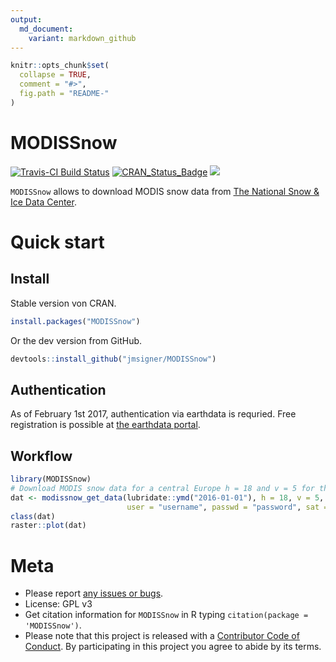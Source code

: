 ```yaml
---
output:
  md_document:
    variant: markdown_github
---
```


<!-- README.md is generated from README.Rmd. Please edit that file -->

```r
knitr::opts_chunk$set(
  collapse = TRUE,
  comment = "#>",
  fig.path = "README-"
)
```

# MODISSnow

[![Travis-CI Build Status](https://travis-ci.org/jmsigner/MODISSnow.svg?branch=master)](https://travis-ci.org/jmsigner/MODISSnow)
[![CRAN_Status_Badge](http://www.r-pkg.org/badges/version/MODISSnow)](http://cran.r-project.org/package=MODISSnow)
![](https://cranlogs.r-pkg.org/badges/MODISSnow)


`MODISSnow` allows to download MODIS snow data from [The National Snow & Ice Data Center](http://nsidc.org/).

# Quick start

## Install

Stable version von CRAN.

```r
install.packages("MODISSnow")
```

Or the dev version from GitHub.


```r
devtools::install_github("jmsigner/MODISSnow")
```

## Authentication

As of February 1st 2017, authentication via earthdata is requried. Free registration is possible at [the earthdata portal](https://urs.earthdata.nasa.gov/users/new).


## Workflow

```r
library(MODISSnow)
# Download MODIS snow data for a central Europe h = 18 and v = 5 for the 1 of January 2016
dat <- modissnow_get_data(lubridate::ymd("2016-01-01"), h = 18, v = 5, 
                          user = "username", passwd = "password", sat = "MYD10A1")
class(dat)
raster::plot(dat)
```

# Meta
- Please report [any issues or bugs](https://github.com/ropensci/gistr/issues).
- License: GPL v3
- Get citation information for `MODISSnow` in R typing `citation(package = 'MODISSnow')`.
- Please note that this project is released with a [Contributor Code of Conduct](CONDUCT.md). By participating in this project you agree to abide by its terms.

